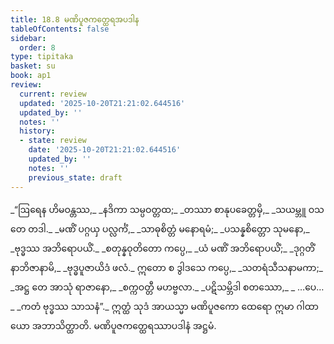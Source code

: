 ```yaml
---
title: 18.8 မဏိပူဇကတ္ထေရအပဒါန
tableOfContents: false
sidebar:
  order: 8
type: tipitaka
basket: su
book: ap1
review:
  current: review
  updated: '2025-10-20T21:21:02.644516'
  updated_by: ''
  notes: ''
  history:
  - state: review
    date: '2025-10-20T21:21:02.644516'
    updated_by: ''
    notes: ''
    previous_state: draft
---
```



<DynamicBreadcrumb />


<ReviewStatus review={frontmatter.review} showDetails={true} />

<HypothesisAnnotation frontmatter={frontmatter} />

<Division number="34" book="ap1" e="ch" v="20" p="210">

<Paragraph number="2557" type="verses" book="ap1">
_“ဩရေန ဟိမဝန္တဿ,_  
_နဒိကာ သမ္ပဝတ္တထ;_  
_တဿာ စာနုပခေတ္တမှိ,_  
_သယမ္ဘူ ဝသတေ တဒါ._  

</Paragraph>

</Division>
<Division number="35" book="ap1" e="ch" v="20" p="211">

<Paragraph number="2558" type="verses" book="ap1">
_မဏိံ ပဂ္ဂယှ ပလ္လင်္ကံ,_  
_သာဓုစိတ္တံ မနောရမံ;_  
_ပသန္နစိတ္တော သုမနော,_  
_ဗုဒ္ဓဿ အဘိရောပယိံ._  

</Paragraph>

</Division>
<Division number="36" book="ap1" e="ch" v="20" p="211">

<Paragraph number="2559" type="verses" book="ap1">
_စတုန္နဝုတိတော ကပ္ပေ,_  
_ယံ မဏိံ အဘိရောပယိံ;_  
_ဒုဂ္ဂတိံ နာဘိဇာနာမိ,_  
_ဗုဒ္ဓပူဇာယိဒံ ဖလံ._  

</Paragraph>

</Division>
<Division number="37" book="ap1" e="ch" v="20" p="211">

<Paragraph number="2560" type="verses" book="ap1">
ဣတော စ ဒွါဒသေ ကပ္ပေ,_  
_သတရံသီသနာမကာ;_  
_အဋ္ဌ တေ အာသုံ ရာဇာနော,_  
_စက္ကဝတ္တီ မဟဗ္ဗလာ._  

</Paragraph>

</Division>
<Division number="38" book="ap1" e="ch" v="20" p="211">

<Paragraph number="2561" type="verses" book="ap1">
_ပဋိသမ္ဘိဒါ စတဿော,_  
_ …ပေ… _  
_ကတံ ဗုဒ္ဓဿ သာသနံ”._  

</Paragraph>

<Paragraph number="2562" book="ap1">
ဣတ္ထံ သုဒံ အာယသ္မာ မဏိပူဇကော ထေရော ဣမာ ဂါထာယော အဘာသိတ္ထာတိ.

</Paragraph>
</Division>

<Paragraph number="2563" type="center" book="ap1">
မဏိပူဇကတ္ထေရဿာပဒါနံ အဋ္ဌမံ.
</Paragraph>